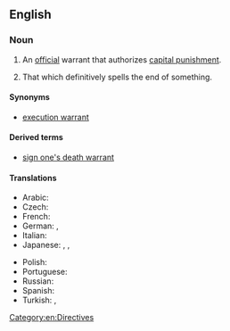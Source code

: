 ==English==
{{wikipedia}}

===Noun===
{{en-noun}}

# An [[official]] warrant that authorizes [[capital punishment]].
# {{lb|en|figurative}} That which definitively spells the end of something.

====Synonyms====
* [[execution warrant]]

====Derived terms====
* [[sign one's death warrant]]

====Translations====
{{trans-top|warrant that authorizes capital punishment}}
* Arabic: {{t|ar|عقوبَة الإعدام}}
* Czech: {{t|cs|rozsudek smrti|m}}
* French: {{t|fr|condamnation à mort|f}}
* German: {{t+|de|Todesurteil|n}}, {{t|de|Hinrichtungsbefehl|m}}
* Italian: {{t|it|condanna a morte|f}}
* Japanese: {{t+|ja|死刑|sc=Jpan}}, {{t|ja|死罪|sc=Jpan}}, {{t|ja|極刑|sc=Jpan}}
{{trans-mid}}
* Polish: {{t+|pl|kara śmierci|f}}
* Portuguese: {{t|pt|sentença de morte|f}}
* Russian: {{t+|ru|сме́ртная ка́знь|f}}
* Spanish: {{t|es|sentencia de muerte|f}}
* Turkish: {{t+|tr|ölüm cezası}}, {{t+|tr|idam cezası}}
{{trans-bottom}}

[[Category:en:Directives]]